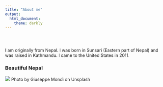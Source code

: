 ```yaml
---
title: "About me"
output: 
  html_document:
    theme: darkly
---
```

<style type="text/css">
.title {
  display: none;
}

#getting-started img {
  margin-right: 10px;
}

</style>

<div class="row" style="padding-top: 30px;">
<div class="col-sm-6">


I am originally from Nepal. I was born in Sunsari (Eastern part of Nepal) and was raised in Kathmandu. I came to the United States in 2011. 

</div>
<div class="col-sm-6">

### Beautiful Nepal

![](images/Nepal1.jpg)
Photo by Giuseppe Mondì on Unsplash

